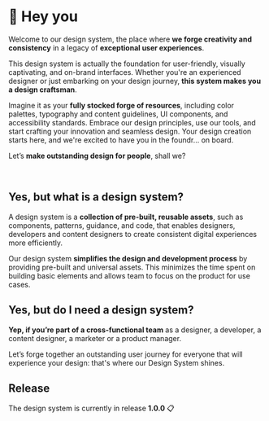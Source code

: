 
<Meta title="Welcome" />

# 👋 Hey you

Welcome to our design system, the place where **we forge creativity and consistency** in a legacy of **exceptional user experiences**.

This design system is actually the foundation for user-friendly, visually captivating, and on-brand interfaces. Whether you're an experienced designer or just embarking on your design journey, **this system makes you a design craftsman**.

Imagine it as your **fully stocked forge of resources**, including color palettes, typography and content guidelines, UI components, and accessibility standards. Embrace our design principles, use our tools, and start crafting your innovation and seamless design. Your design creation starts here, and we're excited to have you in the foundr… on board.

Let’s **make outstanding design for people**, shall we?

<br />

## **Yes, but what is a design system?**

A design system is a **collection of pre-built, reusable assets**, such as components, patterns, guidance, and code, that enables designers, developers and content designers to create consistent digital experiences more efficiently.

Our design system **simplifies the design and development process** by providing pre-built and universal assets. This minimizes the time spent on building basic elements and allows team to focus on the product for use cases.

## **Yes, but do I need a design system?**

**Yep, if you’re part of a cross-functional team** as a designer, a developer, a content designer, a marketer or a product manager.

Let’s forge together an outstanding user journey for everyone that will experience your design: that's where our Design System shines.

## **Release**

The design system is currently in release **1.0.0** 📋
